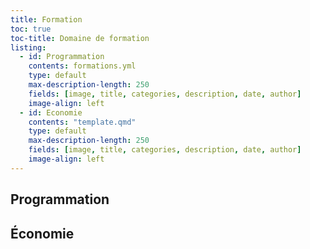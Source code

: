 ```yaml
---
title: Formation
toc: true
toc-title: Domaine de formation
listing:
  - id: Programmation
    contents: formations.yml
    type: default
    max-description-length: 250
    fields: [image, title, categories, description, date, author]
    image-align: left
  - id: Economie
    contents: "template.qmd"
    type: default
    max-description-length: 250
    fields: [image, title, categories, description, date, author]
    image-align: left
---
```



## Programmation

:::{#Programmation}
:::

## Économie

:::{#Economie}
:::